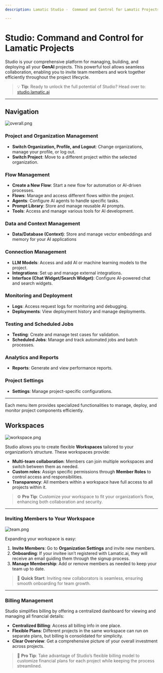 ```yaml
---
description: Lamatic Studio -  Command and Control for Lamatic Projects

---
```

# **Studio: Command and Control for Lamatic Projects**

Studio is your comprehensive platform for managing, building, and deploying all your **GenAI** projects. This powerful tool allows seamless collaboration, enabling you to invite team members and work together efficiently throughout the project lifecycle.

> 💡 **Tip**: Ready to unlock the full potential of Studio? Head over to: [studio.lamatic.ai](https://studio.lamatic.ai)

---

## Navigation

![overall.png](./studio/img/overall.webp)
### Project and Organization Management
- **Switch Organization, Profile, and Logout**: Change organizations, manage your profile, or log out.
- **Switch Project**: Move to a different project within the selected organization.

### Flow Management
- **Create a New Flow**: Start a new flow for automation or AI-driven processes.
- **Flows**: Manage and access different flows within the project.
- **Agents**: Configure AI agents to handle specific tasks.
- **Prompt Library**: Store and manage reusable AI prompts.
- **Tools**: Access and manage various tools for AI development.

### Data and Context Management
- **Data/Database (Context)**: Store and manage vector embeddings and memory for your AI applications

### Connection Management
- **LLM Models**: Access and add AI or machine learning models to the project.
- **Integrations**: Set up and manage external integrations.
- **Interface (Chat Widget/Search Widget)**: Configure AI-powered chat and search widgets.

### Monitoring and Deployment
- **Logs**: Access request logs for monitoring and debugging.
- **Deployments**: View deployment history and manage deployments.

### Testing and Scheduled Jobs
- **Testing**: Create and manage test cases for validation.
- **Scheduled Jobs**: Manage and track automated jobs and batch processes.

### Analytics and Reports
- **Reports**: Generate and view performance reports.

### Project Settings
- **Settings**: Manage project-specific configurations.

---

Each menu item provides specialized functionalities to manage, deploy, and monitor project components efficiently.



## **Workspaces**

![workspace.png](./studio/img/workspace.webp)

Studio allows you to create flexible **Workspaces** tailored to your organization’s structure. These workspaces provide:

- **Multi-team collaboration**: Members can join multiple workspaces and switch between them as needed.
- **Custom roles**: Assign specific permissions through **Member Roles** to control access and responsibilities.
- **Transparency**: All members within a workspace have full access to all projects within it.

> ⚙️ **Pro Tip**: Customize your workspace to fit your organization’s flow, enhancing both collaboration and security.

---

### **Inviting Members to Your Workspace**

![team.png](./studio/img/team.webp)

Expanding your workspace is easy:

1. **Invite Members**: Go to **Organization Settings** and invite new members.
2. **Onboarding**: If your invitee isn’t registered with Lamatic.ai, they will receive an email guiding them through the signup process.
3. **Manage Membership**: Add or remove members as needed to keep your team up to date.

> 🚀 **Quick Start**: Inviting new collaborators is seamless, ensuring smooth onboarding for team growth.

---

### **Billing Management**

Studio simplifies billing by offering a centralized dashboard for viewing and managing all financial details:

- **Centralized Billing**: Access all billing info in one place.
- **Flexible Plans**: Different projects in the same workspace can run on separate plans, but billing is consolidated for simplicity.
- **Clear Overview**: Get a comprehensive picture of your overall investment across projects.

> 💼 **Pro Tip**: Take advantage of Studio’s flexible billing model to customize financial plans for each project while keeping the process streamlined.